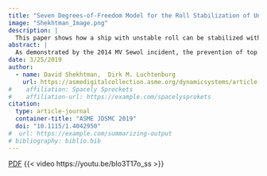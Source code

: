 ```yaml
---
title: "Seven Degrees-of-Freedom Model for the Roll Stabilization of Unstable Ships"
image: "Shekhtman_Image.png"
description: | 
  This paper shows how a ship with unstable roll can be stabilized with a pendulum.
abstract: | 
  As demonstrated by the 2014 MV Sewol incident, the prevention of top heavy ship capsize is necessary to protect life and property aboard a ship. The goal of this paper is to prevent the capsize of ships, which lack a restoring torque about the roll axis, by using a feedback-controlled pendulum actuator. A seven degrees-of-freedom (7DOF) model is developed for a ship equipped with a pendulum actuator. The model is used to conduct parameter analyses on the pendulum length, pendulum mast height, pendulum mass, ship center of mass (COM) height, and the pendulum controller's proportional feedback gain. The results of these analyses are depicted via time responses and phase plots. Key points for designing a pendulum actuator summarize simulation results, stating that the pendulum mass should be 3–7% of the total ship mass, and the pendulum moment of inertia should be 0.5–1.0 times the roll moment of inertia of the ship.
date: 3/25/2019
author:
  - name: David Shekhtman,  Dirk M. Luchtenburg
    url: https://asmedigitalcollection.asme.org/dynamicsystems/article-abstract/141/8/081011/726578/Seven-Degrees-of-Freedom-Model-for-the-Roll
#    affiliation: Spacely Sprockets
#    affiliation-url: https://example.com/spacelysprokets
citation:
  type: article-journal
  container-title: "ASME JDSMC 2019"
  doi: "10.1115/1.4042950"
#  url: https://example.com/summarizing-output
# bibliography: biblio.bib
---
```

[PDF](.)
{{< video https://youtu.be/bIo3T17o_ss >}}


